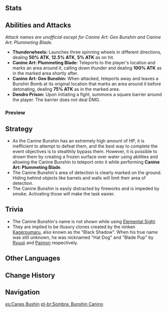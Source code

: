 {{About|the event enemy|the furnishing|Kageroumaru|the event boss|Dilapidated Old House}}
{{Enemy Infobox
|title    = Black Shadow
|image    = Enemy Canine Bunshin.jpg
|element  = Electro
|element2 = Pyro
|element3 = Geo
|element4 = Dendro
|type     = Event Enemies
|family   = 
|group    = 
|location = [[Inazuma]]
}}
{{Enemy Intro|name='''Canine Bunshin'''|hideall=1|event=[[Bantan Sango Case Files: The Warrior Dog]]}}

==Stats==
{{Enemy Stats
|hp_ratio  = 60
|hp_type   = 2
|atk_ratio = 6
}}

==Abilities and Attacks==
''Attack names are unofficial except for Canine Art: Geo Bunshin and Canine Art: Plummeting Blade.''

*'''Thunderwheels:''' Launches three spinning wheels in different directions, dealing '''50% ATK''', '''12.5% ATK''', '''5% ATK''' as {{Color|Electro DMG}} on hit.
*'''Canine Art: Plummeting Blade:''' Teleports to the player's location and marks an area around it, calling down thunder and dealing '''100% ATK''' as {{Color|AoE Electro DMG}} in the marked area shortly after.
*'''Canine Art: Geo Bunshin:''' When attacked, teleports away and leaves a {{Color|Geo}} Bunshin Bomb at its original location that marks an area around it before detonating, dealing '''75% ATK''' as {{Color|AoE Pyro DMG}} in the marked area.
*'''Dendro Prison:''' Upon initiating a fight, summons a square {{Color|Dendro}} barrier around the player. The barrier does not deal DMG.

===Preview===
{{Preview
|size=185px
|file1=Canine Bunshin Thunderwheels
|caption1=Thunderwheels

|file2=Canine Bunshin Thunder Caller
|caption2=Canine Art: Plummeting Blade

|file3=Canine Bunshin Decoy Bomb
|caption3=Canine Art: Geo Bunshin

|file4=Canine Bunshin Dendro Prison
|caption4=Dendro Prison
}}

==Strategy==
*As the Canine Bunshin has an extremely high amount of HP, it is inefficient to attempt to defeat them, and the best way to complete the event objectives is to stealthily bypass them. However, it is possible to drown them by creating a frozen surface over water using {{Cryo}} abilities and allowing the Canine Bunshin to teleport onto it while performing '''Canine Art: Plummeting Blade'''.
*The Canine Bunshin's area of detection is clearly marked on the ground. Hiding behind objects like barrels and walls will limit their area of detection.
*The Canine Bunshin is easily distracted by fireworks and is impeded by smoke. Activating those will make the task easier.

==Trivia==
*The Canine Bunshin's name is not shown while using [[Elemental Sight]].
*They are implied to be illusory clones created by the ninken [[Kageroumaru]], also known as the "Black Shadow". When his true name was still unknown, he was nicknamed "Hat Dog" and "Blade Pup" by [[Ryuuji]] and [[Paimon]] respectively.

==Other Languages==
{{Other Languages
|en      = Canine Bunshin
|zhs     = 幻犬分身
|zhs_rm  = Huànquǎn Fēnshēn
|zht     = 幻犬分身
|zht_rm  = Huànquǎn Fēnshēn
|zh_tl   = Phantom Dog Clone
|ja      = 幻犬分身
|ja_rm   = Genken Bunshin{{Assumed}}
|ja_tl   = Phantom Dog Clone
|ko      = {{tt|환영|幻影}}{{tt|견|犬}} {{tt|분신|分身}}
|ko_rm   = Hwanyeong-gyeon Bunsin
|ko_tl   = Phantom Dog Clone
|es      = Can Bunshin
|es_tl   = Dog Bunshin
|fr      = Bunshin canin
|fr_tl   = Canine Bunshin
|ru      = Пёс бунсин
|ru_tl   = Bunshin Dog
|th      = Canine Bunshin
|vi      = {{tt|Phân Thân Ảo Khuyển|分身幻犬}}
|vi_tl   = Phantom Dog Clone
|de      = Hunde-Bunshin
|de_tl   = Canine Bunshin
|id      = Canine Bunshin
|pt      = Cão Bunshin
|pt_tl   = Dog Bunshin
}}

==Change History==
{{Change History|2.3}}

==Navigation==
{{Enemy Navbox|Special}}
[[es:Canes Bushin]]
[[pt-br:Sombra: Bunshin Canino]]